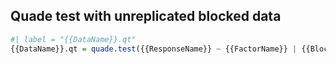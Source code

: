 
## Quade test with unreplicated blocked data

```r
#| label = "{{DataName}}.qt"
{{DataName}}.qt = quade.test({{ResponseName}} ~ {{FactorName}} | {{BlockingName}}, data = {{DataName}})
```

